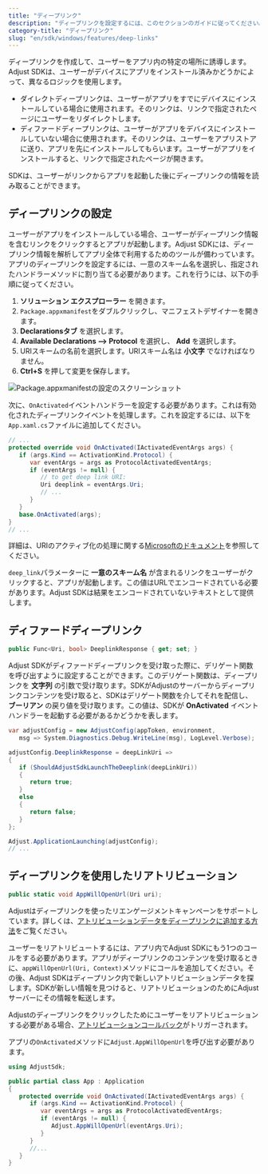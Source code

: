 ```yaml
---
title: "ディープリンク"
description: "ディープリンクを設定するには、このセクションのガイドに従ってください。"
category-title: "ディープリンク"
slug: "en/sdk/windows/features/deep-links"
---
```

ディープリンクを作成して、ユーザーをアプリ内の特定の場所に誘導します。Adjust SDKは、ユーザーがデバイスにアプリをインストール済みかどうかによって、異なるロジックを使用します。

* ダイレクトディープリンクは、ユーザーがアプリをすでにデバイスにインストールしている場合に使用されます。そのリンクは、リンクで指定されたページにユーザーをリダイレクトします。
* ディファードディープリンクは、ユーザーがアプリをデバイスにインストールしていない場合に使用されます。そのリンクは、ユーザーをアプリストアに送り、アプリを先にインストールしてもらいます。ユーザーがアプリをインストールすると、リンクで指定されたページが開きます。

SDKは、ユーザーがリンクからアプリを起動した後にディープリンクの情報を読み取ることができます。

ディープリンクの設定
----------

ユーザーがアプリをインストールしている場合、ユーザーがディープリンク情報を含むリンクをクリックするとアプリが起動します。Adjust SDKには、ディープリンク情報を解析してアプリ全体で利用するためのツールが備わっています。アプリのディープリンクを設定するには、一意のスキーム名を選択し、指定されたハンドラーメソッドに割り当てる必要があります。これを行うには、以下の手順に従ってください。

1. **ソリューション エクスプローラー** を開きます。
2. `Package.appxmanifest`をダブルクリックし、マニフェストデザイナーを開きます。
3. **Declarationsタブ** を選択します。
4. **Available Declarations \-\-> Protocol** を選択し、 **Add** を選択します。
5. URIスキームの名前を選択します。URIスキーム名は **小文字** でなければなりません。
6. **Ctrl\+S** を押して変更を保存します。

![Package.appxmanifestの設定のスクリーンショット](https://images.ctfassets.net/5s247im0esyq/6LF0U8E3MD8HS6sBfDMgUc/627613961e6a9bbb7d5a76372ca29e98/deep-link-setup-windows-sdk.png)

次に、`OnActivated`イベントハンドラーを設定する必要があります。これは有効化されたディープリンクイベントを処理します。これを設定するには、以下を`App.xaml.cs`ファイルに追加してください。

```cs
// ...
protected override void OnActivated(IActivatedEventArgs args) {
   if (args.Kind == ActivationKind.Protocol) {
      var eventArgs = args as ProtocolActivatedEventArgs;
      if (eventArgs != null) {
         // to get deep link URI:
         Uri deeplink = eventArgs.Uri;
         // ...
      }
   }
   base.OnActivated(args);
}
// ...
```

<callout type="seealso"> 

詳細は、URIのアクティブ化の処理に関する[Microsoftのドキュメント](https://learn.microsoft.com/en-us/windows/uwp/launch-resume/handle-uri-activation)を参照してください。
</Callout> 

`deep_link`パラメーターに **一意のスキーム名** が含まれるリンクをユーザーがクリックすると、アプリが起動します。この値はURLでエンコードされている必要があります。Adjust SDKは結果をエンコードされていないテキストとして提供します。

ディファードディープリンク
-------------

```cs
public Func<Uri, bool> DeeplinkResponse { get; set; }
```

Adjust SDKがディファードディープリンクを受け取った際に、デリゲート関数を呼び出すように設定することができます。このデリゲート関数は、ディープリンクを **文字列** の引数で受け取ります。SDKがAdjustのサーバーからディープリンクコンテンツを受け取ると、SDKはデリゲート関数を介してそれを配信し、 **ブーリアン** の戻り値を受け取ります。この値は、SDKが **OnActivated** イベントハンドラーを起動する必要があるかどうかを表します。

```cs
var adjustConfig = new AdjustConfig(appToken, environment,
   msg => System.Diagnostics.Debug.WriteLine(msg), LogLevel.Verbose);

adjustConfig.DeeplinkResponse = deepLinkUri =>
{
   if (ShouldAdjustSdkLaunchTheDeeplink(deepLinkUri))
   {
      return true;
   }
   else
   {
      return false;
   }
};

Adjust.ApplicationLaunching(adjustConfig);
// ...
```

ディープリンクを使用したリアトリビューション
----------------------

```cs
public static void AppWillOpenUrl(Uri uri);
```

<callout type="seealso"> 

Adjustはディープリンクを使ったリエンゲージメントキャンペーンをサポートしています。詳しくは、[アトリビューションデータをディープリンクに追加する方法](https://help.adjust.com/en/article/manage-reattributions#track-reattributions-via-deeplink-clicks)をご覧ください。
</Callout> 

ユーザーをリアトリビュートするには、アプリ内でAdjust SDKにもう1つのコールをする必要があります。アプリがディープリンクのコンテンツを受け取るときに、`appWillOpenUrl(Uri, Context)`メソッドにコールを追加してください。その後、Adjust SDKはディープリンク内で新しいアトリビューションデータを探します。SDKが新しい情報を見つけると、リアトリビューションのためにAdjustサーバーにその情報を転送します。

Adjustのディープリンクをクリックしたためにユーザーをリアトリビューションする必要がある場合、[アトリビューションコールバック](/en/sdk/windows/features/attribution)がトリガーされます。

アプリの`OnActivated`メソッドに`Adjust.AppWillOpenUrl`を呼び出す必要があります。

```cs
using AdjustSdk;

public partial class App : Application
{
   protected override void OnActivated(IActivatedEventArgs args) {
      if (args.Kind == ActivationKind.Protocol) {
         var eventArgs = args as ProtocolActivatedEventArgs;
         if (eventArgs != null) {
            Adjust.AppWillOpenUrl(eventArgs.Uri);
         }
      }
      //...
   }
}
```

